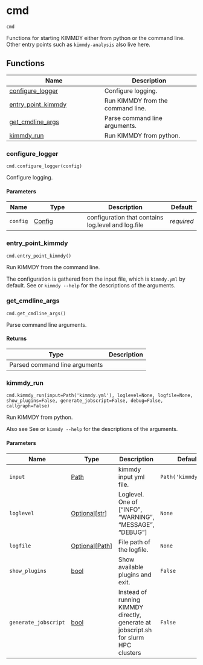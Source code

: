 # cmd { #kimmdy.cmd }

`cmd`

Functions for starting KIMMDY either from python or the command line.
Other entry points such as `kimmdy-analysis` also live here.

## Functions

| Name | Description |
| --- | --- |
| [configure_logger](#kimmdy.cmd.configure_logger) | Configure logging. |
| [entry_point_kimmdy](#kimmdy.cmd.entry_point_kimmdy) | Run KIMMDY from the command line. |
| [get_cmdline_args](#kimmdy.cmd.get_cmdline_args) | Parse command line arguments. |
| [kimmdy_run](#kimmdy.cmd.kimmdy_run) | Run KIMMDY from python. |

### configure_logger { #kimmdy.cmd.configure_logger }

`cmd.configure_logger(config)`

Configure logging.

#### Parameters

| Name     | Type                             | Description                                        | Default    |
|----------|----------------------------------|----------------------------------------------------|------------|
| `config` | [Config](`kimmdy.config.Config`) | configuration that contains log.level and log.file | _required_ |

### entry_point_kimmdy { #kimmdy.cmd.entry_point_kimmdy }

`cmd.entry_point_kimmdy()`

Run KIMMDY from the command line.

The configuration is gathered from the input file,
which is `kimmdy.yml` by default.
See [](`~kimmdy.cmd.get_cmdline_args`) or `kimmdy --help`
for the descriptions of the arguments.

### get_cmdline_args { #kimmdy.cmd.get_cmdline_args }

`cmd.get_cmdline_args()`

Parse command line arguments.

#### Returns

| Type                          | Description   |
|-------------------------------|---------------|
| Parsed command line arguments |               |

### kimmdy_run { #kimmdy.cmd.kimmdy_run }

`cmd.kimmdy_run(input=Path('kimmdy.yml'), loglevel=None, logfile=None, show_plugins=False, generate_jobscript=False, debug=False, callgraph=False)`

Run KIMMDY from python.

Also see See [](`~kimmdy.cmd.get_cmdline_args`) or `kimmdy --help` for the descriptions of the arguments.

#### Parameters

| Name                 | Type                                                    | Description                                                                         | Default              |
|----------------------|---------------------------------------------------------|-------------------------------------------------------------------------------------|----------------------|
| `input`              | [Path](`pathlib.Path`)                                  | kimmdy input yml file.                                                              | `Path('kimmdy.yml')` |
| `loglevel`           | [Optional](`typing.Optional`)\[[str](`str`)\]           | Loglevel. One of ["INFO", "WARNING", "MESSAGE", "DEBUG"]                            | `None`               |
| `logfile`            | [Optional](`typing.Optional`)\[[Path](`pathlib.Path`)\] | File path of the logfile.                                                           | `None`               |
| `show_plugins`       | [bool](`bool`)                                          | Show available plugins and exit.                                                    | `False`              |
| `generate_jobscript` | [bool](`bool`)                                          | Instead of running KIMMDY directly, generate at jobscript.sh for slurm HPC clusters | `False`              |